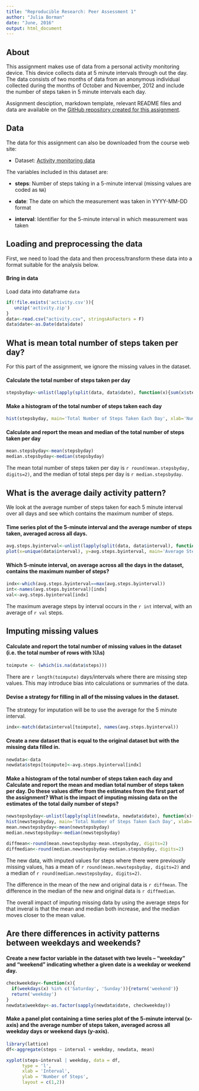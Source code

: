 ```yaml
---
title: "Reproducible Research: Peer Assessment 1"
author: "Julia Borman"
date: "June, 2016"
output: html_document
---
```


## About

This assignment makes use of data from a personal activity monitoring device. This device collects data at 5 minute intervals through out the day. The data consists of two months of data from an anonymous individual collected during the months of October and November, 2012 and include the number of steps taken in 5 minute intervals each day.

Assignment desciption, markdown template, relevant README files and data are available on the [GitHub repository created for this assignment](https://github.com/rdpeng/RepData_PeerAssessment1).

## Data

The data for this assignment can also be downloaded from the course web
site:

* Dataset: [Activity monitoring data](https://d396qusza40orc.cloudfront.net/repdata%2Fdata%2Factivity.zip)

The variables included in this dataset are:

* **steps**: Number of steps taking in a 5-minute interval (missing
    values are coded as `NA`)

* **date**: The date on which the measurement was taken in YYYY-MM-DD
    format

* **interval**: Identifier for the 5-minute interval in which
    measurement was taken

## Loading and preprocessing the data
First, we need to load the data and then process/transform these data into a format suitable for the analysis below.

#### Bring in data
Load data into dataframe `data`

```r
if(!file.exists('activity.csv')){
   unzip('activity.zip')
}
data<-read.csv("activity.csv", stringsAsFactors = F)
data$date<-as.Date(data$date)
```

## What is mean total number of steps taken per day?
For this part of the assignment, we ignore the missing values in the dataset.

#### Calculate the total number of steps taken per day
```r
stepsbyday<-unlist(lapply(split(data, data$date), function(x){sum(x$steps, na.rm=T)}))
```

#### Make a histogram of the total number of steps taken each day
```r
hist(stepsbyday, main='Total Number of Steps Taken Each Day', xlab='Number of Steps', breaks=seq(0, 25000, length.out = 10))
```

#### Calculate and report the mean and median of the total number of steps taken per day
```r
mean.stepsbyday<-mean(stepsbyday)
median.stepsbyday<-median(stepsbyday)
```
The mean total number of steps taken per day is `r round(mean.stepsbyday, digits=2)`, and the median of total steps per day is `r median.stepsbyday`.

## What is the average daily activity pattern?
We look at the average number of steps taken for each 5 minute interval over all days and see which contains the maximum number of steps.

#### Time series plot of the 5-minute interval and the average number of steps taken, averaged across all days.
```r
avg.steps.byinterval<-unlist(lapply(split(data, data$interval), function(x){mean(x$steps, na.rm=T)}))
plot(x=unique(data$interval), y=avg.steps.byinterval, main='Average Steps Taken by Interval', type='l', xlab='Interval', ylab='Average Steps')
```

#### Which 5-minute interval, on average across all the days in the dataset, contains the maximum number of steps?
```r
indx<-which(avg.steps.byinterval==max(avg.steps.byinterval))
int<-names(avg.steps.byinterval)[indx]
val<-avg.steps.byinterval[indx]
```
The maximum average steps by interval occurs in the `r int` interval, with an average of `r val` steps.

## Imputing missing values

<!-- Note that there are a number of days/intervals where there are missing values (coded as 𝙽𝙰). The presence of missing days may introduce bias into some calculations or summaries of the data. -->

#### Calculate and report the total number of missing values in the dataset (i.e. the total number of rows with 𝙽𝙰s)
```r
toimpute <- (which(is.na(data$steps)))
```
There are `r length(toimpute)` days/intervals where there are missing step values. This may introduce bias into calculations or summaries of the data.

#### Devise a strategy for filling in all of the missing values in the dataset. 
The strategy for imputation will be to use the average for the 5 minute interval.
```r
indx<-match(data$interval[toimpute], names(avg.steps.byinterval))
```

#### Create a new dataset that is equal to the original dataset but with the missing data filled in.
```r
newdata<-data
newdata$steps[toimpute]<-avg.steps.byinterval[indx]
```

#### Make a histogram of the total number of steps taken each day and Calculate and report the mean and median total number of steps taken per day. Do these values differ from the estimates from the first part of the assignment? What is the impact of imputing missing data on the estimates of the total daily number of steps?
```r
newstepsbyday<-unlist(lapply(split(newdata, newdata$date), function(x){sum(x$steps, na.rm=T)}))
hist(newstepsbyday, main='Total Number of Steps Taken Each Day', xlab='Number of Steps', breaks=seq(0, 25000, length.out = 10))
mean.newstepsbyday<-mean(newstepsbyday)
median.newstepsbyday<-median(newstepsbyday)

diffmean<-round(mean.newstepsbyday-mean.stepsbyday, digits=2)
diffmedian<-round(median.newstepsbyday-median.stepsbyday, digits=2)
```
The new data, with imputed values for steps where there were previously missing values, has a mean of `r round(mean.newstepsbyday, digits=2)` and a median of `r round(median.newstepsbyday, digits=2)`. 

The difference in the mean of the new and original data is `r diffmean`. The difference in the median of the new and original data is `r diffmedian`. 

The overall impact of imputing missing data by using the average steps for that inveral is that the mean and median both increase, and the median moves closer to the mean value.

## Are there differences in activity patterns between weekdays and weekends?


#### Create a new factor variable in the dataset with two levels – “weekday” and “weekend” indicating whether a given date is a weekday or weekend day.
```r
checkweekday<-function(x){
  if(weekdays(x) %in% c('Saturday', 'Sunday')){return('weekend')}
  return('weekday')
}
newdata$weekday<-as.factor(sapply(newdata$date, checkweekday))

```


#### Make a panel plot containing a time series plot of the 5-minute interval (x-axis) and the average number of steps taken, averaged across all weekday days or weekend days (y-axis).
```r
library(lattice)
df<-aggregate(steps ~ interval + weekday, newdata, mean)

xyplot(steps~interval | weekday, data = df,
      type = 'l',
      xlab = 'Interval',
      ylab = 'Number of Steps',
      layout = c(1,2))
```

